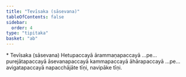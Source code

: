 ```yaml
---
title: "Tevīsaka (sāsevana)"
tableOfContents: false
sidebar:
  order: 4
type: "tipitaka"
basket: "ab"
---
```



<DynamicBreadcrumb />

<Paragraph type="center">
* Tevīsaka (sāsevana)
</Paragraph>

<Paragraph number="757">
Hetupaccayā ārammaṇapaccayā …pe…  purejātapaccayā āsevanapaccayā kammapaccayā āhārapaccayā …pe…  avigatapaccayā napacchājāte tīṇi, navipāke tīṇi.
</Paragraph>